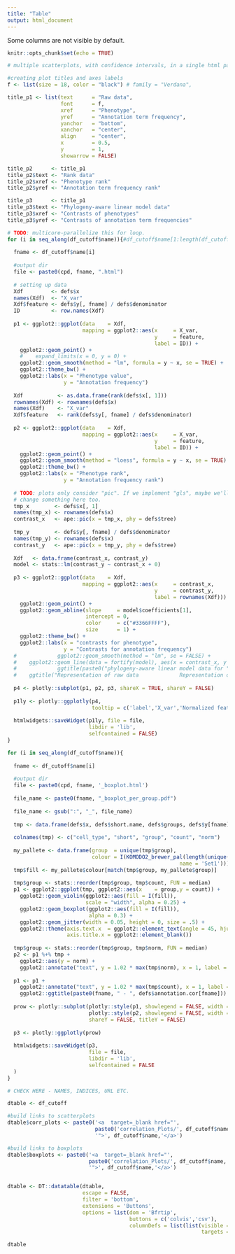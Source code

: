 ```yaml
---
title: "Table"
output: html_document
---
```


Some columns are not visible by default. 

```r
knitr::opts_chunk$set(echo = TRUE)
```

```r

# multiple scatterplots, with confidence intervals, in a single html page

#creating plot titles and axes labels
f <- list(size = 18, color = "black") # family = "Verdana",

title_p1 <- list(text      = "Raw data",
                 font      = f,
                 xref      = "Phenotype",
                 yref      = "Annotation term frequency",
                 yanchor   = "bottom",
                 xanchor   = "center",
                 align     = "center",
                 x         = 0.5,
                 y         = 1,
                 showarrow = FALSE)

title_p2      <- title_p1
title_p2$text <- "Rank data"
title_p2$xref <- "Phenotype rank"
title_p2$yref <- "Annotation term frequency rank"

title_p3      <- title_p1
title_p3$text <- "Phylogeny-aware linear model data"
title_p3$xref <- "Contrasts of phenotypes"
title_p3$yref <- "Contrasts of annotation term frequencies"

# TODO: multicore-parallelize this for loop.
for (i in seq_along(df_cutoff$name)){#df_cutoff$name[1:length(df_cutoff[, 1])]) { # get filtered to plot a lot
  
  fname <- df_cutoff$name[i]
  
  #output dir
  file <- paste0(cpd, fname, ".html")
  
  # setting up data
  Xdf         <- defs$x
  names(Xdf)  <- "X_var"
  Xdf$feature <- defs$y[, fname] / defs$denominator
  ID          <- row.names(Xdf)
  
  p1 <- ggplot2::ggplot(data    = Xdf, 
                        mapping = ggplot2::aes(x     = X_var, 
                                               y     = feature,
                                               label = ID)) + 
    ggplot2::geom_point() +
    #    expand_limits(x = 0, y = 0) +
    ggplot2::geom_smooth(method = "lm", formula = y ~ x, se = TRUE) + 
    ggplot2::theme_bw() +
    ggplot2::labs(x = "Phenotype value", 
                  y = "Annotation frequency")
  
  Xdf           <- as.data.frame(rank(defs$x[, 1]))
  rownames(Xdf) <- rownames(defs$x)
  names(Xdf)    <- "X_var"
  Xdf$feature   <- rank(defs$y[, fname] / defs$denominator)
  
  p2 <- ggplot2::ggplot(data    = Xdf, 
                        mapping = ggplot2::aes(x     = X_var, 
                                               y     = feature,
                                               label = ID)) + 
    ggplot2::geom_point() +
    ggplot2::geom_smooth(method = "loess", formula = y ~ x, se = TRUE) + 
    ggplot2::theme_bw() +
    ggplot2::labs(x = "Phenotype rank", 
                  y = "Annotation frequency rank")
  
  # TODO: plots only consider "pic". If we implement "gls", maybe we'll need to 
  # change something here too.
  tmp_x        <- defs$x[, 1]
  names(tmp_x) <- rownames(defs$x)
  contrast_x   <- ape::pic(x = tmp_x, phy = defs$tree)
  
  tmp_y        <- defs$y[, fname] / defs$denominator
  names(tmp_y) <- rownames(defs$x)
  contrast_y   <- ape::pic(x = tmp_y, phy = defs$tree)
  
  Xdf   <- data.frame(contrast_x, contrast_y)
  model <- stats::lm(contrast_y ~ contrast_x + 0)
  
  p3 <- ggplot2::ggplot(data    = Xdf, 
                        mapping = ggplot2::aes(x     = contrast_x, 
                                               y     = contrast_y, 
                                               label = rownames(Xdf))) +
    ggplot2::geom_point() +
    ggplot2::geom_abline(slope     = model$coefficients[1], 
                         intercept = 0, 
                         color     = c("#3366FFFF"), 
                         size      = 1) +
    ggplot2::theme_bw() +
    ggplot2::labs(x = "contrasts for phenotype", 
                  y = "Contrasts for annotation frequency")
  #             ggplot2::geom_smooth(method = "lm", se = FALSE) +
  #    ggplot2::geom_line(data = fortify(model), aes(x = contrast_x, y = .fitted))
  #             ggtitle(paste0("phylogeny-aware linear model data for "), i),
  #    ggtitle("Representation of raw data             Representation of rank data                Representation of phylogenetic-aware linear model data")
  
  p4 <- plotly::subplot(p1, p2, p3, shareX = TRUE, shareY = FALSE)
  
  p1ly <- plotly::ggplotly(p4,
                           tooltip = c('label','X_var','Normalized feature'))
  
  htmlwidgets::saveWidget(p1ly, file = file,
                          libdir = 'lib',
                          selfcontained = FALSE)
}
```

```r

for (i in seq_along(df_cutoff$name)){
  
  fname <- df_cutoff$name[i]
  
  #output dir
  file <- paste0(cpd, fname, '_boxplot.html')
  
  file_name <- paste0(fname, "_boxplot_per_group.pdf")
  
  file_name <- gsub(":", "_", file_name)
  
  tmp <- data.frame(defs$x, defs$short.name, defs$groups, defs$y[fname], (defs$y[fname]/defs$denominator))
  
  colnames(tmp) <- c("cell_type", "short", "group", "count", "norm")
  
  my_pallete <- data.frame(group  = unique(tmp$group),
                           colour = I(KOMODO2_brewer_pal(length(unique(tmp$group)), 
                                                       name = 'Set1')))
  tmp$fill <- my_pallete$colour[match(tmp$group, my_pallete$group)]
  
  tmp$group <- stats::reorder(tmp$group, tmp$count, FUN = median)
  p1 <- ggplot2::ggplot(tmp, ggplot2::aes(x    = group,y = count)) + 
    ggplot2::geom_violin(ggplot2::aes(fill = I(fill)), 
                         scale = "width", alpha = 0.25) +  
    ggplot2::geom_boxplot(ggplot2::aes(fill = I(fill)), 
                          alpha = 0.3) + 
    ggplot2::geom_jitter(width = 0.05, height = 0, size = .5) +
    ggplot2::theme(axis.text.x  = ggplot2::element_text(angle = 45, hjust = 1), 
                   axis.title.x = ggplot2::element_blank())
  
  tmp$group <- stats::reorder(tmp$group, tmp$norm, FUN = median)
  p2 <- p1 %+% tmp +
    ggplot2::aes(y = norm) + 
    ggplot2::annotate("text", y = 1.02 * max(tmp$norm), x = 1, label = "Norm")
  
  p1 <- p1 + 
    ggplot2::annotate("text", y = 1.02 * max(tmp$count), x = 1, label = "Count") + 
    ggplot2::ggtitle(paste0(fname, " - ", defs$annotation.cor[fname]))
  
  prow <- plotly::subplot(plotly::style(p1, showlegend = FALSE, width = .1), 
                          plotly::style(p2, showlegend = FALSE, width = .1),
                          shareY = FALSE, titleY = FALSE)
  
  p3 <- plotly::ggplotly(prow)
  
  htmlwidgets::saveWidget(p3,
                          file = file,
                          libdir = 'lib',
                          selfcontained = FALSE
  )
}

```

```r

# CHECK HERE - NAMES, INDICES, URL ETC.

dtable <- df_cutoff

#build links to scatterplots
dtable$corr_plots <- paste0('<a  target=_blank href="', 
                            paste0('correlation_Plots/', df_cutoff$name,'.html'),
                            '">', df_cutoff$name,'</a>') 

#build links to boxplots
dtable$boxplots <- paste0('<a  target=_blank href="', 
                          paste0('correlation_Plots/', df_cutoff$name, '_boxplot', '.html'),
                          '">', df_cutoff$name,'</a>')


dtable <- DT::datatable(dtable,
                        escape = FALSE, 
                        filter = 'bottom',
                        extensions = 'Buttons', 
                        options = list(dom = 'Bfrtip', 
                                       buttons = c('colvis','csv'),
                                       columnDefs = list(list(visible = FALSE,
                                                              targets = 4:(length(df_cutoff) - 2))))) # prepare table

dtable
```
